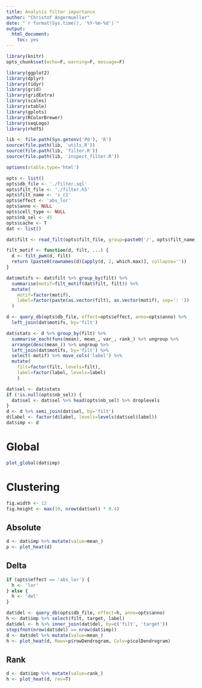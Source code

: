```yaml
---
title: Analysis filter importance
author: "Christof Angermueller"
date: "`r format(Sys.time(), '%Y-%m-%d')`"
output:
  html_document:
    toc: yes
---
```


```r
library(knitr)
opts_chunk$set(echo=F, warning=F, message=F)
```

```r
library(ggplot2)
library(dplyr)
library(tidyr)
library(grid)
library(gridExtra)
library(scales)
library(xtable)
library(gplots)
library(RColorBrewer)
library(seqLogo)
library(rhdf5)

lib <- file.path(Sys.getenv('Pd'), 'R')
source(file.path(lib, 'utils.R'))
source(file.path(lib, 'filter.R'))
source(file.path(lib, 'inspect_filter.R'))
```

```r
options(xtable.type='html')
```

```r
opts <- list()
opts$db_file <- './filter.sql'
opts$filt_file <- './filter.h5'
opts$filt_name <- 's_c1'
opts$effect <- 'abs_lor'
opts$anno <- NULL
opts$cell_type <- NULL
opts$nb_sel <- 45
opts$cache <- T
dat <- list()
```

```r
dat$filt <- read_filt(opts$filt_file, group=paste0('/', opts$filt_name))

filt_motif <- function(d, filt, ...) {
  d <- filt_pwm(d, filt)
  return (paste0(rownames(d)[apply(d, 2, which.max)], collapse=''))
}

dat$motifs <- dat$filt %>% group_by(filt) %>%
  summarise(motif=filt_motif(dat$filt, filt)) %>%
  mutate(
    motif=factor(motif),
    label=factor(paste(as.vector(filt), as.vector(motif), sep=': '))
  )
```

```r
d <- query_db(opts$db_file, effect=opts$effect, anno=opts$anno) %>%
  left_join(dat$motifs, by='filt')

dat$stats <- d %>% group_by(filt) %>%
  summarise_each(funs(mean), mean_, var_, rank_) %>% ungroup %>%
  arrange(desc(mean_)) %>% ungroup %>%
  left_join(dat$motifs, by='filt') %>%
  select(-motif) %>% move_cols('label') %>%
  mutate(
    filt=factor(filt, levels=filt),
    label=factor(label, levels=label)
    )

dat$sel <- dat$stats
if (!is.null(opts$nb_sel)) {
  dat$sel <- dat$sel %>% head(opts$nb_sel) %>% droplevels
}
d <- d %>% semi_join(dat$sel, by='filt')
d$label <- factor(d$label, levels=levels(dat$sel$label))
dat$imp <- d
```

# Global

```r
plot_global(dat$imp)
```

# Clustering

```r
fig.width <- 12
fig.height <- max(10, nrow(dat$sel) * 0.4)
```

## Absolute

```r
d <- dat$imp %>% mutate(value=mean_)
p <- plot_heat(d)
```

## Delta


```r
if (opts$effect == 'abs_lor') {
  h <- 'lor'
} else {
  h <- 'del'
}

dat$del <- query_db(opts$db_file, effect=h, anno=opts$anno)
h <- dat$imp %>% select(filt, target, label)
dat$del <- h %>% inner_join(dat$del, by=c('filt', 'target'))
stopifnot(nrow(dat$del) == nrow(dat$imp))
d <- dat$del %>% mutate(value=mean_)
h <- plot_heat(d, Rowv=p$rowDendrogram, Colv=p$colDendrogram)
```

## Rank

```r
d <- dat$imp %>% mutate(value=rank_)
h <- plot_heat(d, rev=T)
```
